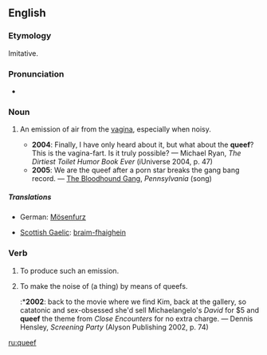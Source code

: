 ==English==

===Etymology===
Imitative.

===Pronunciation===
*{{IPA|/kwi:f/}}

===Noun===
{{en-noun}}

# {{vulgar}} An emission of air from the [[vagina]], especially when noisy.
#*'''2004''': Finally, I have only heard about it, but what about the '''queef'''?  This is the vagina-fart.  Is it truly possible? — Michael Ryan, ''The Dirtiest Toilet Humor Book Ever'' (iUniverse 2004, p. 47)
#*'''2005''': We are the queef after a porn star breaks the gang bang record. — [[w:Bloodhound Gang|The Bloodhound Gang]], ''Pennsylvania'' (song)

=====Translations=====
{{trans-top|an emission of air from the vagina}}
*German: [[Mösenfurz]]
{{trans-mid}}
*[[Scottish Gaelic]]: [[braim-fhaighein]] {{m}}
{{trans-bottom}}

===Verb===
{{en-verb}}

# {{intransitive}} To produce such an emission.
# {{transitive}} To make the noise of (a thing) by means of queefs.
#:*'''2002''': back to the movie where we find Kim, back at the gallery, so catatonic and sex-obsessed she'd sell Michaelangelo's ''David'' for $5 and '''queef''' the theme from ''Close Encounters'' for no extra charge. — Dennis Hensley, ''Screening Party'' (Alyson Publishing 2002, p. 74)

[[ru:queef]]